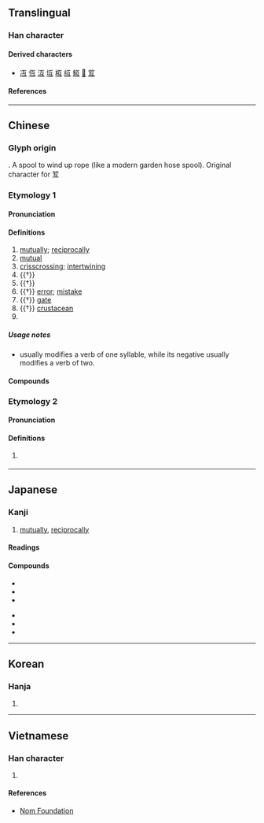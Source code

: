{{also|亙}}
{{character info}}
==Translingual==
{{stroke order}}

===Han character===
{{Han char|rn=7|rad=二|as=02|sn=4|four=10107|canj=MVNM|ids=⿱一彑}}

====Derived characters====
* [[冱]] [[仾]] [[沍]] [[坘]] [[枑]] [[䊺]] [[魱]] [[𦊂]] [[䇘]]

====References====
{{Han ref|kx=0086.090|dkj=00255|dj=0178.020|hdz=10014.010|uh=4E92}}

----

==Chinese==
{{zh-forms}}

===Glyph origin===
{{Han etym}}

{{liushu|p}}. A spool to wind up rope (like a modern garden hose spool). Original character for 䇘

===Etymology 1===

====Pronunciation====
{{zh-pron
|m=hù
|c=wu6
|h=pfs=fu;gd=fu1
|mn=hō͘
|mn-t=hu5/hu6
|mn-t_note=hu5 - Chaozhou; hu6 - Shantou
|mc=y
|oc=y
|cat=adv,a
}}

====Definitions====
{{zh-hanzi}}

# [[mutually]]; [[reciprocally]]
# [[mutual]]
# [[crisscrossing]]; [[intertwining]]
# {{†}} {{zh-alt-form|䇘|a tool to wind up cord}}
# {{†}} {{zh-alt-form|枑|wooden rack}}
# {{†}} [[error]]; [[mistake]]
# {{†}} [[gate]]
# {{†}} [[crustacean]]
# {{surname|zh}}

=====Usage notes=====
* {{zh-l|互}} usually modifies a verb of one syllable, while its negative {{zh-l|互不}} usually modifies a verb of two.

====Compounds====
{{zh-der|互動:interactive|互相:each other|互助:to help each other|互粉:to follow or friend each other|共榮互利:to benefit mutually and prosper together|互不侵犯|互不相讓|互保|互信|互切互磋|互別苗頭|互利|互助合作|互助會|互勉|互動媒體|互動式|互定|互角|互市|互惠|互惠原則|互惠關稅|互感應|互換|互毆|互物|互生|互用|互異|互相為謀|互補|互補色|互見|互訓|互託肝膽|互調|互讓|互質|互通|互通有無|互選|互鄉|交互作用|仁智互見|利弊互見|反目互毆|平等互惠|犬牙差互|瑕瑜互見|盤互|相互|相互作用|社會互動|舛互|輪互|轚互|館際互借|首尾乖互}}

===Etymology 2===

====Pronunciation====
{{zh-pron
|mn=hō͘
|mn-t=hou7
|cat=v,prep
}}

====Definitions====
{{zh-hanzi}}

# {{lb|zh|Min Nan}} {{zh-alt-form|*予}}

----

==Japanese==

===Kanji===
{{ja-kanji|grade=c|rs=二02}}

# [[mutually]], [[reciprocally]]

====Readings====
{{ja-readings
|goon=ご
|kanon=こ
|kun=たが-い<たが-ひ
}}

====Compounds====
{{der-top3|Compounds}}
* {{ja-r|相%互|そう%ご}}
* {{ja-r|互%角|ご%かく}}
* {{ja-r|交%互|こう%ご}}
{{der-mid3}}
* {{ja-r|互%換|ご%かん}}
* {{ja-r|互%選|ご%せん}}
* {{ja-r|互%助|ご%じょ}}
{{der-bottom}}

----

==Korean==

===Hanja===
{{ko-hanja|호}}

# {{rfdef|ko|sort=二02}}

----

==Vietnamese==

===Han character===
{{vi-readings|reading=[[hỗ]], [[hổ]]|rs=二02}}

# {{rfdef|vi|sort=二02}}

====References====
* [http://nomfoundation.org/common/nom_details.php?codepoint=4e92 Nom Foundation]